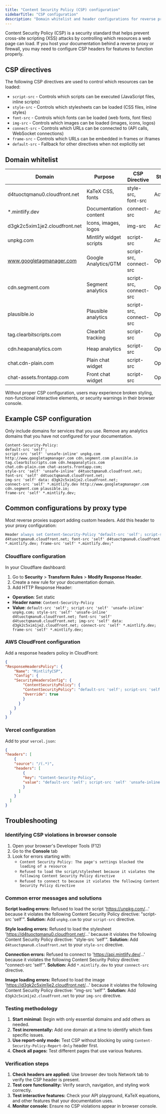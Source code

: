 ```yaml
---
title: "Content Security Policy (CSP) configuration"
sidebarTitle: "CSP configuration"
description: "Domain whitelist and header configurations for reverse proxies, firewalls, and networks that enforce strict security policies."
---
```


Content Security Policy (CSP) is a security standard that helps prevent cross-site scripting (XSS) attacks by controlling which resources a web page can load. If you host your documentation behind a reverse proxy or firewall, you may need to configure CSP headers for features to function properly.

## CSP directives

The following CSP directives are used to control which resources can be loaded:

- `script-src` - Controls which scripts can be executed (JavaScript files, inline scripts)
- `style-src` - Controls which stylesheets can be loaded (CSS files, inline styles)  
- `font-src` - Controls which fonts can be loaded (web fonts, font files)
- `img-src` - Controls which images can be loaded (images, icons, logos)
- `connect-src` - Controls which URLs can be connected to (API calls, WebSocket connections)
- `frame-src` - Controls which URLs can be embedded in frames or iframes
- `default-src` - Fallback for other directives when not explicitly set

## Domain whitelist

| Domain | Purpose | CSP Directive | Status |
|--------|---------|---------------|--------|
| d4tuoctqmanu0.cloudfront.net | KaTeX CSS, fonts | style-src, font-src | Active |
| *.mintlify.dev | Documentation content | connect-src | Active |
| d3gk2c5xim1je2.cloudfront.net | Icons, images, logos | img-src | Active |
| unpkg.com | Mintlify widget scripts | script-src | Active |
| www.googletagmanager.com | Google Analytics/GTM | script-src, connect-src | Optional |
| cdn.segment.com | Segment analytics | script-src, connect-src | Optional |
| plausible.io | Plausible analytics | script-src, connect-src | Optional |
| tag.clearbitscripts.com | Clearbit tracking | script-src | Optional |
| cdn.heapanalytics.com | Heap analytics | script-src | Optional |
| chat.cdn-plain.com | Plain chat widget | script-src | Optional |
| chat-assets.frontapp.com | Front chat widget | script-src | Optional |

Without proper CSP configuration, users may experience broken styling, non-functional interactive elements, or security warnings in their browser console.

## Example CSP configuration

<Note>
  Only include domains for services that you use. Remove any analytics domains that you have not configured for your documentation.
</Note>

```
Content-Security-Policy:
default-src 'self';
script-src 'self' 'unsafe-inline' unpkg.com http://www.googletagmanager.com cdn.segment.com plausible.io tag.clearbitscripts.com cdn.heapanalytics.com
chat.cdn-plain.com chat-assets.frontapp.com;
style-src 'self' 'unsafe-inline' d4tuoctqmanu0.cloudfront.net;
font-src 'self' d4tuoctqmanu0.cloudfront.net;
img-src 'self' data: d3gk2c5xim1je2.cloudfront.net;
connect-src 'self' *.mintlify.dev http://www.googletagmanager.com cdn.segment.com plausible.io;
frame-src 'self' *.mintlify.dev;
```

## Common configurations by proxy type

Most reverse proxies support adding custom headers. Add this header to your proxy configuration:

```apache
Header always set Content-Security-Policy "default-src 'self'; script-src 'self' 'unsafe-inline' unpkg.com; style-src 'self' 'unsafe-inline'
d4tuoctqmanu0.cloudfront.net; font-src 'self' d4tuoctqmanu0.cloudfront.net; img-src 'self' data: d3gk2c5xim1je2.cloudfront.net; connect-src 'self'
*.mintlify.dev; frame-src 'self' *.mintlify.dev;"
```

### Cloudflare configuration

In your Cloudflare dashboard:

1. Go to **Security** > **Transform Rules** > **Modify Response Header**.
2. Create a new rule for your documentation domain.
3. Add HTTP Response Header:
  - **Operation**: Set static
  - **Header name**: `Content-Security-Policy`
  - **Value**: `default-src 'self'; script-src 'self' 'unsafe-inline' unpkg.com; style-src 'self' 'unsafe-inline' d4tuoctqmanu0.cloudfront.net; font-src 'self' d4tuoctqmanu0.cloudfront.net; img-src 'self' data: d3gk2c5xim1je2.cloudfront.net; connect-src 'self' *.mintlify.dev; frame-src 'self' *.mintlify.dev;`

### AWS CloudFront configuration

Add a response headers policy in CloudFront:

```json
{
"ResponseHeadersPolicy": {
    "Name": "MintlifyCSP",
    "Config": {
    "SecurityHeadersConfig": {
        "ContentSecurityPolicy": {
        "ContentSecurityPolicy": "default-src 'self'; script-src 'self' 'unsafe-inline' unpkg.com; style-src 'self' 'unsafe-inline' d4tuoctqmanu0.cloudfront.net; font-src 'self' d4tuoctqmanu0.cloudfront.net; img-src 'self' data: d3gk2c5xim1je2.cloudfront.net; connect-src 'self' *.mintlify.dev; frame-src 'self' *.mintlify.dev;",
        "Override": true
        }
      }
    }
  }
}
```

### Vercel configuration

Add to your `vercel.json`:

```json
{
"headers": [
    {
    "source": "/(.*)",
    "headers": [
        {
        "key": "Content-Security-Policy",
        "value": "default-src 'self'; script-src 'self' 'unsafe-inline' unpkg.com; style-src 'self' 'unsafe-inline' d4tuoctqmanu0.cloudfront.net; font-src 'self' d4tuoctqmanu0.cloudfront.net; img-src 'self' data: d3gk2c5xim1je2.cloudfront.net; connect-src 'self' *.mintlify.dev; frame-src 'self' *.mintlify.dev;"
        }
      ]
    }
  ]
}
```

## Troubleshooting

### Identifying CSP violations in browser console

1. Open your browser's Developer Tools (F12)
2. Go to the **Console** tab
3. Look for errors starting with:
    - `Content Security Policy: The page's settings blocked the loading of a resource`
    - `Refused to load the script/stylesheet because it violates the following Content Security Policy directive`
    - `Refused to connect to because it violates the following Content Security Policy directive`

### Common error messages and solutions

**Script loading errors:**
Refused to load the script 'https://unpkg.com/...' because it violates the following Content Security Policy directive: "script-src 'self'".
**Solution:** Add `unpkg.com` to your `script-src` directive.

**Style loading errors:**
Refused to load the stylesheet 'https://d4tuoctqmanu0.cloudfront.net/...' because it violates the following Content Security Policy directive: "style-src
'self'".
**Solution:** Add `d4tuoctqmanu0.cloudfront.net` to your `style-src` directive.

**Connection errors:**
Refused to connect to 'https://api.mintlify.dev/...' because it violates the following Content Security Policy directive: "connect-src 'self'".
**Solution:** Add `*.mintlify.dev` to your `connect-src` directive.

**Image loading errors:**
Refused to load the image 'https://d3gk2c5xim1je2.cloudfront.net/...' because it violates the following Content Security Policy directive: "img-src 'self'".
**Solution:** Add `d3gk2c5xim1je2.cloudfront.net` to your `img-src` directive.

### Testing methodology

1. **Start minimal:** Begin with only essential domains and add others as needed.
2. **Test incrementally:** Add one domain at a time to identify which fixes specific issues.
3. **Use report-only mode:** Test CSP without blocking by using `Content-Security-Policy-Report-Only` header first.
4. **Check all pages:** Test different pages that use various features.

### Verification steps

1. **Check headers are applied:** Use browser dev tools Network tab to verify the CSP header is present.
2. **Test core functionality:** Verify search, navigation, and styling work correctly.
3. **Test interactive features:** Check your API playground, KaTeX equations, and other features that your documentation uses.
4. **Monitor console:** Ensure no CSP violations appear in browser console.
